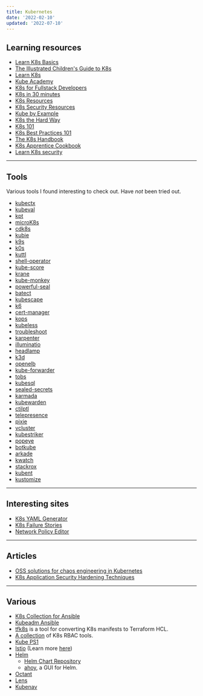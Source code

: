 ```yaml
---
title: Kubernetes
date: '2022-02-10'
updated: '2022-07-10'
---
```


## Learning resources

-   [Learn K8s Basics](https://kubernetes.io/docs/tutorials/kubernetes-basics/)
-   [The Illustrated Children's Guide to K8s](https://www.cncf.io/phippy/the-childrens-illustrated-guide-to-kubernetes/)
-   [Learn K8s](https://learnk8s.io/)
-   [Kube Academy](https://kube.academy/)
-   [K8s for Fullstack Developers](https://www.digitalocean.com/community/curriculums/kubernetes-for-full-stack-developers)
-   [K8s in 30 minutes](https://github.com/r0hi7/k8s-In-30Mins)
-   [K8s Resources](https://github.com/ramitsurana/awesome-kubernetes)
-   [K8s Security Resources](https://github.com/magnologan/awesome-k8s-security)
-   [Kube by Example](https://kubebyexample.com/)
-   [K8s the Hard Way](https://github.com/kelseyhightower/kubernetes-the-hard-way)
-   [K8s 101](https://luminousmen.com/post/kubernetes-101)
-   [K8s Best Practices 101](https://github.com/diegolnasc/kubernetes-best-practices)
-   [The K8s Handbook](https://www.freecodecamp.org/news/the-kubernetes-handbook/)
-   [K8s Apprentice Cookbook](https://aveuiller.github.io/kubernetes_apprentice_cookbook.html)
-   [Learn K8s security](https://github.com/madhuakula/kubernetes-goat)

---

## Tools

Various tools I found interesting to check out. Have _not_ been tried out.

-   [kubectx](https://github.com/ahmetb/kubectx/)
-   [kubeval](https://kubeval.instrumenta.dev/)
-   [kpt](https://github.com/GoogleContainerTools/kpt)
-   [microK8s](https://microk8s.io/)
-   [cdk8s](https://cdk8s.io/)
-   [kubie](https://github.com/sbstp/kubie)
-   [k9s](https://k9scli.io/)
-   [k0s](https://k0sproject.io/)
-   [kuttl](https://kuttl.dev/)
-   [shell-operator](https://github.com/flant/shell-operator)
-   [kube-score](https://github.com/zegl/kube-score)
-   [krane](https://github.com/appvia/krane)
-   [kube-monkey](https://github.com/asobti/kube-monkey)
-   [powerful-seal](https://github.com/powerfulseal/powerfulseal)
-   [batect](https://batect.dev/)
-   [kubescape](https://github.com/armosec/kubescape)
-   [k6](https://github.com/grafana/k6)
-   [cert-manager](https://cert-manager.io/)
-   [kops](https://github.com/kubernetes/kops)
-   [kubeless](https://kubeless.io/)
-   [troubleshoot](https://troubleshoot.sh/)
-   [karpenter](https://github.com/awslabs/karpenter)
-   [illuminatio](https://github.com/inovex/illuminatio)
-   [headlamp](https://github.com/kinvolk/headlamp)
-   [k3d](https://github.com/rancher/k3d)
-   [openelb](https://github.com/kubesphere/openelb)
-   [kube-forwarder](https://github.com/pixel-point/kube-forwarder)
-   [tobs](https://github.com/timescale/tobs)
-   [kubesql](https://github.com/Dentrax/kubesql)
-   [sealed-secrets](https://github.com/bitnami-labs/sealed-secrets)
-   [karmada](https://github.com/karmada-io/karmada)
-   [kubewarden](https://www.kubewarden.io/)
-   [ctilptl](https://github.com/tilt-dev/ctlptl)
-   [telepresence](https://github.com/telepresenceio/telepresence)
-   [pixie](https://px.dev/)
-   [vcluster](https://github.com/loft-sh/vcluster)
-   [kubestriker](https://github.com/vchinnipilli/kubestriker)
-   [popeye](https://github.com/derailed/popeye)
-   [botkube](https://www.botkube.io/)
-   [arkade](https://github.com/alexellis/arkade)
-   [kwatch](https://github.com/abahmed/kwatch)
-   [stackrox](https://github.com/stackrox/stackrox)
-   [kubent](https://github.com/doitintl/kube-no-trouble)
-   [kustomize](https://kustomize.io/)

---

## Interesting sites

-   [K8s YAML Generator](https://k8syaml.com/)
-   [K8s Failure Stories](https://k8s.af/)
-   [Network Policy Editor](https://editor.cilium.io/)

---

## Articles

-   [OSS solutions for chaos engineering in Kubernetes](https://blog.flant.com/chaos-engineering-in-kubernetes-open-source-tools/)
-   [K8s Application Security Hardening Techniques](https://blog.aquasec.com/kubernetes-hardening-techniques)

---

## Various

-   [K8s Collection for Ansible](https://github.com/ansible-collections/kubernetes.core)
-   [Kubeadm Ansible](https://github.com/kairen/kubeadm-ansible)
-   [tfk8s](https://github.com/jrhouston/tfk8s) is a tool for converting K8s manifests to Terraform HCL.
-   [A collection](https://github.com/mhausenblas/rbac.dev) of K8s RBAC tools.
-   [Kube PS1](https://github.com/jonmosco/kube-ps1)
-   [Istio](https://istio.io/) (Learn more [here](https://github.com/askmeegs/learn-istio))
-   [Helm](https://helm.sh/)
    -   [Helm Chart Repository](https://chartmuseum.com/)
    -   [ahoy](https://github.com/oslabs-beta/Ahoy), a GUI for Helm.
-   [Octant](https://octant.dev/)
-   [Lens](https://github.com/lensapp/lens)
-   [Kubenav](https://github.com/kubenav/kubenav)
